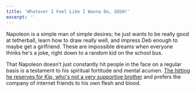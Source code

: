 ```yaml
---
title: 'Whatever I Feel Like I Wanna Do, GOSH!'
excerpt: ''
---
```


Napoleon is a simple man of simple desires; he just wants to be really good at tetherball, learn how to draw really well, and impress Deb enough to maybe get a girlfriend. These are impossible dreams when everyone thinks he's a joke, right down to a random kid on the school bus.

That Napoleon doesn’t just constantly hit people in the face on a regular basis is a testament to his spiritual fortitude and mental acumen. [The hitting he reserves for Kip, who's not a very supportive brother](https://screenrant.com/best-worst-brother-relationships-tv/) and prefers the company of internet friends to his own flesh and blood.
